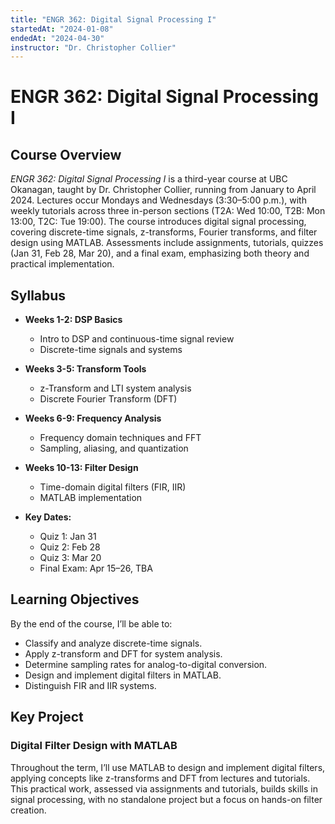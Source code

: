 ```yaml
---
title: "ENGR 362: Digital Signal Processing I"
startedAt: "2024-01-08"
endedAt: "2024-04-30"
instructor: "Dr. Christopher Collier"
---
```

# ENGR 362: Digital Signal Processing I

## Course Overview

*ENGR 362: Digital Signal Processing I* is a third-year course at UBC Okanagan, taught by Dr. Christopher Collier, running from January to April 2024. Lectures occur Mondays and Wednesdays (3:30–5:00 p.m.), with weekly tutorials across three in-person sections (T2A: Wed 10:00, T2B: Mon 13:00, T2C: Tue 19:00). The course introduces digital signal processing, covering discrete-time signals, z-transforms, Fourier transforms, and filter design using MATLAB. Assessments include assignments, tutorials, quizzes (Jan 31, Feb 28, Mar 20), and a final exam, emphasizing both theory and practical implementation.

## Syllabus

- **Weeks 1-2: DSP Basics**  
  - Intro to DSP and continuous-time signal review  
  - Discrete-time signals and systems  

- **Weeks 3-5: Transform Tools**  
  - z-Transform and LTI system analysis  
  - Discrete Fourier Transform (DFT)  

- **Weeks 6-9: Frequency Analysis**  
  - Frequency domain techniques and FFT  
  - Sampling, aliasing, and quantization  

- **Weeks 10-13: Filter Design**  
  - Time-domain digital filters (FIR, IIR)  
  - MATLAB implementation  

- **Key Dates:**  
  - Quiz 1: Jan 31  
  - Quiz 2: Feb 28  
  - Quiz 3: Mar 20  
  - Final Exam: Apr 15–26, TBA  

## Learning Objectives

By the end of the course, I’ll be able to:  
- Classify and analyze discrete-time signals.  
- Apply z-transform and DFT for system analysis.  
- Determine sampling rates for analog-to-digital conversion.  
- Design and implement digital filters in MATLAB.  
- Distinguish FIR and IIR systems.  

## Key Project

### Digital Filter Design with MATLAB  
Throughout the term, I’ll use MATLAB to design and implement digital filters, applying concepts like z-transforms and DFT from lectures and tutorials. This practical work, assessed via assignments and tutorials, builds skills in signal processing, with no standalone project but a focus on hands-on filter creation.
